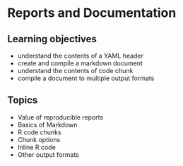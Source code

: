 # Reports and Documentation

## Learning objectives

- understand the contents of a YAML header
- create and compile a markdown document
- understand the contents of code chunk
- compile a document to multiple output formats


## Topics

- Value of reproducible reports
- Basics of Markdown
- R code chunks
- Chunk options
- Inline R code
- Other output formats